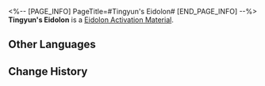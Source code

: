 <%-- [PAGE_INFO]
PageTitle=#Tingyun's Eidolon#
[END_PAGE_INFO] --%>
{{Item Infobox
|id          = 11202
|image       = Item Tingyun's Eidolon.png
|type        = Eidolon Activation Material
|invCategory = 
|rarity      = 4
|effect      = 
|description = Material for raising Tingyun's Eidolon Level.
}}
'''Tingyun's Eidolon''' is a [[Eidolon Activation Material]].

==Other Languages==
{{Other Languages
|en   = Tingyun's Eidolon
|zhs  = 【停云】的星魂
|zht  = 【停雲】的星魂
|ja   = 「停雲」の星魂
|ko   = [정운]의 성혼
|es   = Eidolon de Tingyun
|fr   = Eidolon de Tingyun
|ru   = Эйдолон Тинъюнь
|th   = Eidolon ของ Tingyun
|vi   = Tinh Hồn Của Tingyun
|de   = Tingyuns Eidolon
|id   = Tingyun's Eidolon
|pt   = Eidolon de Tingyun
}}

==Change History==
{{Change History|1.0}}